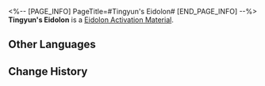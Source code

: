 <%-- [PAGE_INFO]
PageTitle=#Tingyun's Eidolon#
[END_PAGE_INFO] --%>
{{Item Infobox
|id          = 11202
|image       = Item Tingyun's Eidolon.png
|type        = Eidolon Activation Material
|invCategory = 
|rarity      = 4
|effect      = 
|description = Material for raising Tingyun's Eidolon Level.
}}
'''Tingyun's Eidolon''' is a [[Eidolon Activation Material]].

==Other Languages==
{{Other Languages
|en   = Tingyun's Eidolon
|zhs  = 【停云】的星魂
|zht  = 【停雲】的星魂
|ja   = 「停雲」の星魂
|ko   = [정운]의 성혼
|es   = Eidolon de Tingyun
|fr   = Eidolon de Tingyun
|ru   = Эйдолон Тинъюнь
|th   = Eidolon ของ Tingyun
|vi   = Tinh Hồn Của Tingyun
|de   = Tingyuns Eidolon
|id   = Tingyun's Eidolon
|pt   = Eidolon de Tingyun
}}

==Change History==
{{Change History|1.0}}